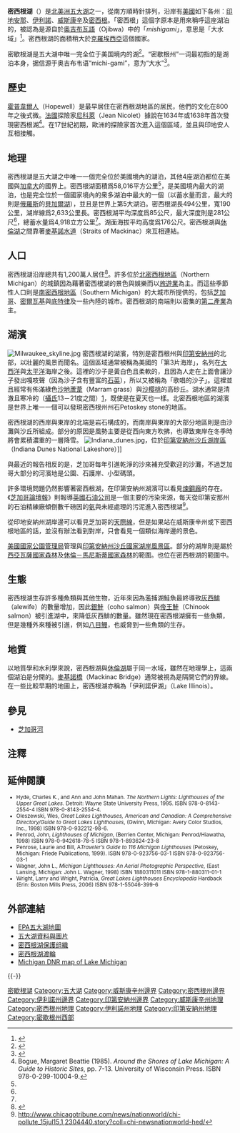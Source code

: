 {{NoteTA
|G1=USState
|1=zh-hans:密尔沃基; zh-hant:密爾瓦基; zh-tw:米瓦奇; zh-hk:米華基;
}}
{{Infobox_lake
 |湖泊名稱 =密西根湖
 |湖泊照片 = [[File:Lake_Michigan_Landsat_Satellite_Photo.jpg|180px]]
 |湖泊照片標題 =
 |測深圖 = [[File:Great_Lakes_Lake_Michigan.png|220px]]
 |測深圖標題 = 密西根湖及[[五大湖|五大湖]]相對位置圖
 |座標 = {{coord|44|0|N|87|0|W|type:waterbody_region:ZZ}}
 |湖泊類別 =
 |流入 =
 |流出 =
 |集水區面積 =
 |集水區國家 ={{USA}}
 |湖泊長度 = 494 km (307 mi)
 |湖泊闊度 =190 km (118 mi)
 |湖泊面積 =58,016 km<sup>2</sup> (22,400 sq mi)<ref name=nyt>{{cite book | first=John W. (ed.) | last=Wright | coauthors=Editors and reporters of ''The New York Times'' | year=2006 | title=The New York Times Almanac | edition=2007 | publisher=Penguin Books | location=New York, New York | id=ISBN 978-0-14-303820-7 | pages=64}}</ref>
 |平均深度 =85 m (279 ft)
 |最深深度 = 282 m (923 ft)<ref name=nyt/>
 |水體體積 =4,918 km<sup>3</sup> (1,180 mi<sup>3</sup>)
 |湖水停留時間 =99 years
 |湖岸線長度 =2,633 km (1,638 mi)
 |海拔高度 = 176 m (577 ft)<ref name=nyt/>
 |湖中島嶼 =
 |湖邊城鎮 = [[密爾瓦基|密爾瓦基]]<br />[[芝加哥|芝加哥]]
}}
'''密西根湖'''（{{lang-en|Lake Michigan}}）是[[北美洲|北美洲]][[五大湖|五大湖]]之一，從南方順時針排列，沿岸有[[美國|美國]]如下各州︰[[印地安那州|印地安那]]、[[伊利諾州|伊利諾]]、[[威斯康辛州|威斯康辛]]及[[密西根州|密西根]]。「密西根」這個字原本是用來稱呼這座湖泊的，被認為是源自於[[奧吉布瓦語|奧吉布瓦語]]（Ojibwa）中的「''mishigami''」，意思是「大水域」<ref>{{cite web|url=http://www.superiorwatersheds.org/projects.php?id=6|title=Superior Watershed Partnership Projects|deadurl=yes|archiveurl=https://web.archive.org/web/20070928221658/http://www.superiorwatersheds.org/projects.php?id=6|archivedate=2007-09-28|access-date=2008-07-13}}</ref>。密西根湖的面積稍大於[[克羅埃西亞|克羅埃西亞]]這個國家。

密歇根湖是五大湖中唯一完全位于美国境内的湖<ref>{{cite web|url=https://www.epa.gov/greatlakes/geophysical-lake-michigan|title=Geophysical Lake Michigan - US EPA|first=US EPA,REG|last=05|website=US EPA|accessdate=2020-02-06|archive-date=2019-01-12|archive-url=https://web.archive.org/web/20190112063439/https://www.epa.gov/greatlakes/geophysical-lake-michigan|dead-url=no}}</ref>。“密歇根州”一词最初指的是湖泊本身，据信源于奥吉布韦语“michi-gami”，意为“大水”<ref>{{cite web |url=http://www.superiorwatersheds.org/projects.php?id=6 |title=Superior Watershed Partnership Projects |url-status=yes |archiveurl=https://web.archive.org/web/20070928221658/http://www.superiorwatersheds.org/projects.php?id=6 |archivedate=2007-09-28 |access-date=2008-07-13 }}</ref>。

== 歷史 ==
[[霍普韋爾人|霍普韋爾人]]（Hopewell）是最早居住在密西根湖地區的居民，他們的文化在800年之後式微。[[法國|法國]]探險家[[尼科萊|尼科萊]]（Jean Nicolet）據說在1634年或1638年首次發現密西根湖<ref>Bogue, Margaret Beattie (1985). ''Around the Shores of Lake Michigan: A Guide to Historic Sites'', pp. 7-13. University of Wisconsin Press. ISBN 978-0-299-10004-9.</ref>。在17世紀初期，歐洲的探險家首次進入這個區域，並且與印地安人互相接觸。

== 地理 ==
密西根湖是五大湖之中唯一一個完全位於美國境內的湖泊，其他4座湖泊都位在美國與[[加拿大|加拿大]]的國界上。密西根湖面積爲58,016平方公里<ref name=nyt/>，是美國境內最大的湖泊，也是完全位於一個國家境內的衆多湖泊中最大的一個（以蓄水量而言，最大的則是[[俄羅斯|俄羅斯]]的[[貝加爾湖|貝加爾湖]]），並且是世界上第5大湖泊。密西根湖長494公里，寬190公里，湖岸線爲2,633公里長。密西根湖平均深度爲85公尺，最大深度則是281公尺<ref name=nyt/>，總蓄水量爲4,918立方公里<ref name=nyt/>。湖面海拔平均高度爲176公尺。密西根湖與[[休倫湖|休倫湖]]之間靠著[[麥基諾水道|麥基諾水道]]（Straits of Mackinac）來互相連結。

== 人口 ==
密西根湖沿岸總共有1,200萬人居住<ref>{{Cite web |url=http://www.miseagrant.umich.edu/explore/coastal-communities/economic-vitality-and-the-great-lakes/ |title=Archived copy |access-date=2018-02-03 |archive-url=https://web.archive.org/web/20171219144458/http://www.miseagrant.umich.edu/explore/coastal-communities/economic-vitality-and-the-great-lakes/ |archive-date=2017-12-19 |url-status=yes }}</ref>。許多位於[[北密西根地區|北密西根地區]]（Northern Michigan）的城鎮因為藉著密西根湖的景色與娛樂而以[[旅遊業|旅遊業]]為主。而這些季節性人口則是[[南密西根地區|南密西根地區]]（Southern Michigan）的大城市所提供的，包括[[芝加哥|芝加哥]]、[[密爾瓦基|密爾瓦基]]與[[底特律|底特律]]及一些內陸的城市。密西根湖的南端則以密集的[[第二產業|第二產業]]為主。

== 湖濱 ==
[[File:Milwaukee_skyline.jpg|left]]
密西根湖的湖濱，特別是密西根州與[[印第安納州|印第安納州]]的北部，以壯麗的風景而聞名。這個區域通常被稱為美國的「第3片海岸」，名列在[[大西洋|大西洋]]與[[太平洋|太平洋]]海岸之後。這裡的沙子是黃白色且柔軟的，且因為人走在上面會讓沙子發出嘎吱聲（因為沙子含有豐富的[[石英|石英]]），所以又被稱為「歌唱的沙子」。這裡並且經常有佈滿綠色[[沙地蘆葦|沙地蘆葦]]（Marram grass）與[[沙樱桃|沙樱桃]]的高砂丘。湖水通常是清澈且寒冷的（[[攝氏|攝氏]]13－21度之間）[https://web.archive.org/web/20100212190032/http://coastwatch.msu.edu/twomichigans.html]，既使是在夏天也一樣。北密西根地區的湖濱是世界上唯一一個可以發現密西根州州石Petoskey stone的地區。

密西根湖的西岸與東岸的北端是岩石構成的，而南岸與東岸的大部分地區則是由沙灘與沙丘所組成。部分的原因是風勢主要是從西向東方吹拂，也導致東岸在冬季時將會累積濃重的一層降雪。
[[File:Indiana_dunes.jpg|thumb]]，位於[[印第安納州沙丘湖岸區|印第安納州沙丘湖岸區]]（Indiana Dunes National Lakeshore）]]

與最近的報告相反的是，芝加哥每年引進乾淨的沙來補充受歡迎的沙灘，不過芝加哥大部分的河濱地是公園、石護岸、小型碼頭。

許多環境問題仍然影響著密西根湖，在印第安納州湖濱可以看見[[煉鋼廠|煉鋼廠]]的存在。《[[芝加哥論壇報|芝加哥論壇報]]》則報導[[英國石油公司|英國石油公司]]是一個主要的污染來源，每天從印第安那州的石油精練廠傾倒數千磅因的[[氨|氨]]與未經處理的污泥進入密西根湖<ref> http://www.chicagotribune.com/news/nationworld/chi-pollute_15jul15,1,2304440.story?coll=chi-newsnationworld-hed/ </ref>。

從印地安納州湖岸邊可以看見芝加哥的[[天際線|天際線]]，但是如果站在威斯康辛州或下密西根地區的話，並沒有辦法看到對岸，只會看見一個類似海岸邊的景色。

[[美國國家公園管理局|美國國家公園管理局]]管理{{tsl|en|Sleeping Bear Dunes National Lakeshore||睡熊沙丘國家湖岸風景區}}與[[印第安納州沙丘國家湖岸風景區|印第安納州沙丘國家湖岸風景區]]。部分的湖岸則是屬於[[海华沙国家森林|西亞瓦薩國家森林]]及[[休伦-马尼斯蒂国家森林|休倫－馬尼斯蒂國家森林]]的範圍。{{tsl|en|Michigan Islands National Wildlife Refuge||密西根湖島嶼國家野生動植物保護區}}也位在密西根湖的範圍中。

== 生態 ==
密西根湖生存許多種魚類與其他生物，近年來因為濫捕湖鮭魚最終導致[[灰西鯡|灰西鯡]]（alewife）的數量增加，因此[[銀鮭|銀鮭]]（coho salmon）與[[帝王鮭|帝王鮭]]（Chinook salmon）被引進湖中，來降低灰西鯡的數量。雖然現在密西根湖擁有一些魚類，但是幾種外來種被引進，例如[[八目鰻|八目鰻]]，也威脅到一些魚類的生存。

== 地質 ==
以地質學和水利學來說，密西根湖與[[休倫湖|休倫湖]]屬于同一水域，雖然在地理學上，這兩個湖泊是分開的。[[麥基諾橋|麥基諾橋]]（Mackinac Bridge）通常被視為是隔開它們的界線。在一些比較早期的地圖上，密西根湖亦稱為「伊利諾伊湖」（Lake Illinois）。

== 參見 ==
* [[芝加哥河|芝加哥河]]

== 注釋 ==
<div class="references-small">
<references />
</div>

== 延伸閱讀 ==
<small>
* Hyde, Charles K., and Ann and John Mahan. ''The Northern Lights: Lighthouses of the Upper Great Lakes.''  Detroit: Wayne State University Press, 1995.   ISBN 978-0-8143-2554-4 ISBN 978-0-8143-2554-4.
* Oleszewski, Wes, ''Great Lakes Lighthouses, American and Canadian: A Comprehensive Directory/Guide to Great Lakes Lighthouses'', (Gwinn, Michigan: Avery Color Studios, Inc., 1998) ISBN 978-0-932212-98-6.
* Penrod, John, ''Lighthouses of Michigan'', (Berrien Center, Michigan: Penrod/Hiawatha, 1998) ISBN 978-0-942618-78-5 ISBN 978-1-893624-23-8
* Penrose, Laurie and Bill, A'' Traveler’s Guide to 116 Michigan Lighthouses'' (Petoskey, Michigan: Friede Publications, 1999). ISBN 978-0-923756-03-1 ISBN 978-0-923756-03-1 
* Wagner, John L., ''Michigan Lighthouses: An Aerial Photographic Perspective'', (East Lansing, Michigan: John L. Wagner, 1998) ISBN  1880311011 ISBN 978-1-880311-01-1
* Wright, Larry and Wright, Patricia, ''Great Lakes Lighthouses Encyclopedia'' Hardback (Erin: Boston Mills Press, 2006) ISBN 978-1-55046-399-6
</small>

== 外部連結 ==
{{Commonscat|Lake Michigan}}
* [http://www.epa.gov/glnpo/atlas/index.html EPA五大湖地圖]{{WebCite|url=https://www.webcitation.org/65KLnOKLY?url=http://www.epa.gov/glnpo/atlas/index.html |date=20120209162439 |dateformat=iso }}
* [http://www.coastwatch.msu.edu/ 五大湖資料與圖片]{{Wayback|url=http://www.coastwatch.msu.edu/ |date=20080511230142 }}
* [http://www.lakemichigan.org/ 密西根湖保護组織]{{Wayback|url=http://www.lakemichigan.org/ |date=20060128184913 }}
* [http://www.ssbadger.com/ 密西根湖渡輪]{{Wayback|url=http://www.ssbadger.com/ |date=20060127014443 }}
* [http://www.michigan.gov/documents/lake-trout-refuge-lake_michigan_151629_7.pdf Michigan DNR map of Lake Michigan]{{Wayback|url=http://www.michigan.gov/documents/lake-trout-refuge-lake_michigan_151629_7.pdf |date=20070621142339 }}

{{-}}
{{greatlakes}}

{{Authority control}}
{{DEFAULTSORT:Michigan, Lake}}
[[Category:密歇根湖|]]
[[Category:五大湖|Category:五大湖]]
[[Category:威斯康辛州邊界|Category:威斯康辛州邊界]]
[[Category:密西根州邊界|Category:密西根州邊界]]
[[Category:伊利諾州邊界|Category:伊利諾州邊界]]
[[Category:印第安納州邊界|Category:印第安納州邊界]]
[[Category:威斯康辛州地理|Category:威斯康辛州地理]]
[[Category:密西根州地理|Category:密西根州地理]]
[[Category:伊利諾州地理|Category:伊利諾州地理]]
[[Category:印第安納州地理|Category:印第安納州地理]]
[[Category:密歇根州西部|Category:密歇根州西部]]